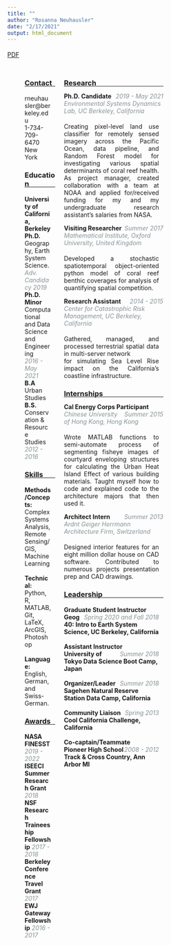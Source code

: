 ```yaml
---
title: ""
author: "Rosanna Neuhausler"
date: "2/17/2021"
output: html_document
---
```


<head>
<style>


i {
  color:#869396;
  font-size: 14px;
}

p {
  text-align: justify;
  padding-top: 5px;
  padding-right: 10px
  }

h3 {
  margin-bottom: -17px;
}

* {
  box-sizing: border-box;
}

/* Create two unequal columns that float next to each other */
.column {
  float: left;
  padding: 10px;
}

.left {
  width: 30%;
  padding-left: 40px;
}

.right {
  width: 62%;
  padding-right: 280px:
}

/* Clear floats after the columns */
.row:after {
  content: "";
  display: table;
  clear: both;
}

</style>
</head>


<body>

<a href="neuhausler_resume.pdf" >PDF</a>

<div class="column left">

<h3>Contact</h3>
___
rneuhausler@berkeley.edu <br>
1-734-709-6470 <br>
New York <br>

<h3>Education</h3>
___

<p style="text-align: left;" padding-top: 2px; padding-right: 2px>
  <strong>University of California, Berkeley</strong><br>
  <strong>Ph.D.</strong> Geography, Earth System Science.<br>
  <i>Adv. Candidacy 2019</i><br>
  <strong>Ph.D. Minor</strong> Computational and Data Science and Engineering<br>
  <i>2016 - May 2021</i><br>
  <strong>B.A</strong> Urban Studies <br>
  <strong>B.S.</strong> Conservation & Resource Studies<br>
  <i>2012 - 2016</i>
</p>




<h3>Skills</h3>
___
<p style="text-align: left;" padding-top: 2px; padding-right: 2px>
  <strong>Methods/Concepts:</strong><br>
  Complex Systems Analysis, Remote Sensing/GIS, Machine Learning<br>
  <br>
  <strong>Technical:</strong><br>
  Python, R, MATLAB, Git, LaTeX, ArcGIS, Photoshop<br>
  <br>
  <strong>Language:</strong><br>
   English, German, and Swiss-German.<br>
</p>

<h3>Awards</h3>
___

<p style="text-align: left;" padding-top: 2px; padding-right: 2px>
  <strong>NASA FINESST</strong><br>
  <i>2019 - 2022</i><br>
  <strong>ISEECI Summer Research Grant</strong><br>
  <i>2018</i><br>
  <strong>NSF Research Traineeship Fellowship</strong>
  <i>2017 - 2018</i><br>
  <strong>Berkeley Conference Travel Grant</strong><br>
  <i>2017</i><br>
  <strong>EWJ Gateway Fellowship</strong>
  <i>2016 - 2017</i><br>
</p>
<br>
<br>
<br>

</div>

<div class="column right">

<h3>Research</h3>
___
<strong>Ph.D. Candidate</strong> <i style="float: right;">2019 - May 2021</i> <br>
<i>Environmental Systems Dynamics Lab, UC Berkeley, California</i> <br>
<p>
Creating pixel-level land use classifier for remotely sensed imagery across the
Pacific Ocean, data pipeline, and Random Forest model for investigating various
spatial determinants of coral reef health. As project manager, created collaboration
with a team at NOAA and applied for/received funding for my and my undergraduate
research assistant’s salaries from NASA.
</p>
<strong>Visiting Researcher</strong> <i style="float: right;">Summer 2017</i> <br>
<i>Mathematical Institute, Oxford University, United Kingdom</i> <br>
<p>
Developed a stochastic spatiotemporal object-oriented python model of coral reef
benthic coverages for analysis of quantifying spatial competition.
</p>
<strong>Research Assistant</strong> <i style="float: right;">2014 - 2015</i> <br>
<i>Center for Catastrophic Risk Management, UC Berkeley, California</i> <br>
<p>
Gathered, managed, and processed terrestrial spatial data in multi-server network <br>
for simulating Sea Level Rise impact on the California’s coastline infrastructure. <br>
</p>

<h3>Internships</h3>
___
<strong>Cal Energy Corps Participant</strong> <i style="float: right;">Summer 2015</i> <br>
<i>Chinese University of Hong Kong, Hong Kong</i> <br>
<p>
Wrote MATLAB functions to semi-automate process of segmenting fisheye images of
courtyard enveloping structures for calculating the Urban Heat Island Effect of
various building materials. Taught myself how to code and explained code to the
architecture majors that then used it.
</p>
<strong>Architect Intern</strong> <i style="float: right;">Summer 2013</i> <br>
<i>Ardnt Geiger Herrmann Architecture Firm, Switzerland</i> <br>
<p>
Designed interior features for an eight million dollar house on CAD software.
Contributed to numerous projects presentation prep and CAD drawings.
</p>

<h3>Leadership</h3>
___

<p style="text-align: left;" padding-top: 2px; padding-right: 2px>
<strong>Graduate Student Instructor</strong> <i style="float: right;">Spring 2020 and Fall 2018</i> <br>
<strong>Geog 40: Intro to Earth System Science, UC Berkeley, California</strong> <br>
<br>
<strong>Assistant Instructor</strong> <i style="float: right;">Summer 2018</i> <br>
<strong>University of Tokyo Data Science Boot Camp, Japan</strong> <br>
<br>
<strong>Organizer/Leader</strong> <i style="float: right;">Summer 2018</i> <br>
<strong>Sagehen Natural Reserve Station Data Camp, California</strong> <br>
<br>
<strong>Community Liaison</strong> <i style="float: right;">Spring 2013</i> <br>
<strong>Cool California Challenge, California</strong> <br>
<br>
<strong>Co-captain/Teammate</strong> <i style="float: right;">2008 - 2012</i> <br>
<strong>Pioneer High School Track & Cross Country, Ann Arbor MI</strong>
</p>
<br>
<br>
<br>
</div>


</body>

